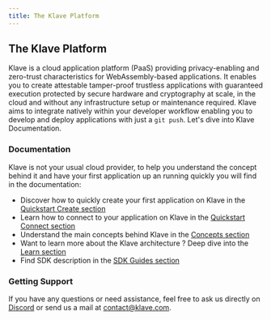 ```yaml
---
title: The Klave Platform
---
```


## The Klave Platform
Klave is a cloud application platform (PaaS) providing privacy-enabling and zero-trust characteristics for WebAssembly-based applications. 
It enables you to create attestable tamper-proof trustless applications with guaranteed execution protected by secure hardware and cryptography at scale, in the cloud and without any infrastructure setup or maintenance required.
Klave aims to integrate natively within your developer workflow enabling you to develop and deploy applications with just a `git push`. Let's dive into Klave Documentation.


### Documentation
Klave is not your usual cloud provider, to help you understand the concept behind it and have your first application up an running quickly you will find in the documentation:

- Discover how to quickly create your first application on Klave in the [Quickstart Create section](./quickstart/create.mdx)
- Learn how to connect to your application on Klave in the [Quickstart Connect section](./quickstart/connect.mdx)
- Understand the main concepts behind Klave in the [Concepts section](../concepts/what-is-klave.mdx)
- Want to learn more about the Klave architecture ? Deep dive into the [Learn section](../learn/architecture.mdx)
- Find SDK description in the [SDK Guides section](../enclave-sdk/create-query-transaction.mdx)

### Getting Support

If you have any questions or need assistance, feel free to ask us directly on [Discord](https://discord.gg/9f5qKq8aUy) or send us a mail at contact@klave.com.